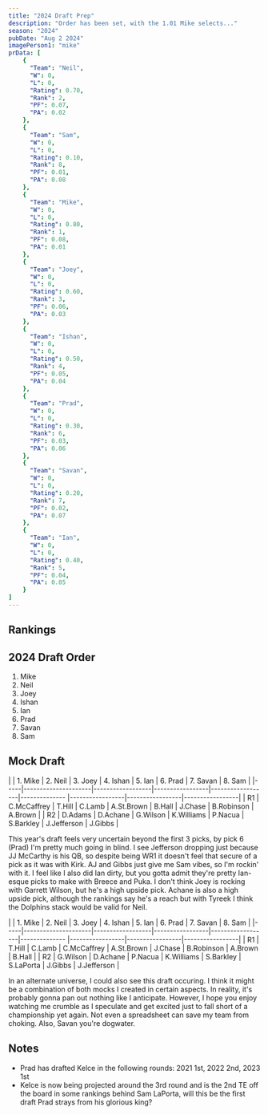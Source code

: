 ```yaml
---
title: "2024 Draft Prep"
description: "Order has been set, with the 1.01 Mike selects..."
season: "2024"
pubDate: "Aug 2 2024"
imagePerson1: "mike"
prData: [
    {
	  "Team": "Neil",
	  "W": 0,
	  "L": 0,
	  "Rating": 0.70,
	  "Rank": 2,
	  "PF": 0.07,
	  "PA": 0.02
	},
	{
	  "Team": "Sam",
	  "W": 0,
	  "L": 0,
	  "Rating": 0.10,
	  "Rank": 8,
	  "PF": 0.01,
	  "PA": 0.08
	},
	{
	  "Team": "Mike",
	  "W": 0,
	  "L": 0,
	  "Rating": 0.80,
	  "Rank": 1,
	  "PF": 0.08,
	  "PA": 0.01
	},
	{
	  "Team": "Joey",
	  "W": 0,
	  "L": 0,
	  "Rating": 0.60,
	  "Rank": 3,
	  "PF": 0.06,
	  "PA": 0.03
	},
	{
	  "Team": "Ishan",
	  "W": 0,
	  "L": 0,
	  "Rating": 0.50,
	  "Rank": 4,
	  "PF": 0.05,
	  "PA": 0.04
	},
	{
	  "Team": "Prad",
	  "W": 0,
	  "L": 0,
	  "Rating": 0.30,
	  "Rank": 6,
	  "PF": 0.03,
	  "PA": 0.06
	},
	{
	  "Team": "Savan",
	  "W": 0,
	  "L": 0,
	  "Rating": 0.20,
	  "Rank": 7,
	  "PF": 0.02,
	  "PA": 0.07
	},
	{
	  "Team": "Ian",
	  "W": 0,
	  "L": 0,
	  "Rating": 0.40,
	  "Rank": 5,
	  "PF": 0.04,
	  "PA": 0.05
	}
]
---
```



## Rankings

<PowerRankingTable client:load data={frontmatter.prData} />

## 2024 Draft Order

1. Mike
2. Neil
3. Joey
4. Ishan
5. Ian
6. Prad
7. Savan
8. Sam

## Mock Draft

<div className="overflow-x-auto md:overflow-x-visible">
<div className="bg-slate-800 rounded-xl w-fit px-3">
|     | 1. Mike             | 2. Neil          | 3. Joey         | 4. Ishan         | 5. Ian        | 6. Prad         | 7. Savan        | 8. Sam          |
|-----|---------------------|------------------|-----------------|------------------|-------------- |-----------------|-----------------|-----------------|
| R1  | C.McCaffrey         | T.Hill           | C.Lamb          | A.St.Brown       | B.Hall        | J.Chase         | B.Robinson      | A.Brown         |
| R2  | D.Adams             | D.Achane         | G.Wilson        | K.Williams       | P.Nacua       | S.Barkley       | J.Jefferson     | J.Gibbs         |
</div>
</div>

This year's draft feels very uncertain beyond the first 3 picks, by pick 6 (Prad) I'm pretty much going in blind. I see Jefferson dropping just
because JJ McCarthy is his QB, so despite being WR1 it doesn't feel that secure of a pick as it was with Kirk. AJ and Gibbs just give me Sam vibes,
so I'm rockin' with it. I feel like I also did Ian dirty, but you gotta admit they're pretty Ian-esque picks to make with Breece and Puka. I don't
think Joey is rocking with Garrett Wilson, but he's a high upside pick. Achane is also a high upside pick, although the rankings say he's a reach but
with Tyreek I think the Dolphins stack would be valid for Neil.

<div className="overflow-x-auto md:overflow-x-visible">
<div className="bg-slate-800 rounded-xl w-fit px-3">
|     | 1. Mike             | 2. Neil          | 3. Joey         | 4. Ishan         | 5. Ian        | 6. Prad         | 7. Savan        | 8. Sam          |
|-----|---------------------|------------------|-----------------|------------------|-------------- |-----------------|-----------------|-----------------|
| R1  | T.Hill              | C.Lamb           | C.McCaffrey     | A.St.Brown       | J.Chase       | B.Robinson      | A.Brown         | B.Hall          |
| R2  | G.Wilson            | D.Achane         | P.Nacua         | K.Williams       | S.Barkley     | S.LaPorta       | J.Gibbs         | J.Jefferson     |
</div>
</div>


In an alternate universe, I could also see this draft occuring. I think it might be a combination of both mocks I created in certain aspects. 
In reality, it's probably gonna pan out nothing like I anticipate. However, I hope you enjoy watching me crumble as I speculate and get excited
just to fall short of a championship yet again. Not even a spreadsheet can save my team from choking. Also, Savan you're dogwater.

## Notes

* Prad has drafted Kelce in the following rounds: 2021 1st, 2022 2nd, 2023 1st
* Kelce is now being projected around the 3rd round and is the 2nd TE off the board in some rankings behind Sam LaPorta, will this be the first draft Prad strays from his glorious king?